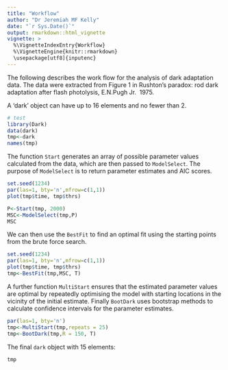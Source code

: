 ```yaml
---
title: "Workflow"
author: "Dr Jeremiah MF Kelly"
date: "`r Sys.Date()`"
output: rmarkdown::html_vignette
vignette: >
  %\VignetteIndexEntry{Workflow}
  %\VignetteEngine{knitr::rmarkdown}
  \usepackage[utf8]{inputenc}
---
```


The following describes the work flow for the analysis of dark adaptation data. The data were extracted from Figure 1 in Rushton's paradox: rod dark adaptation after flash photolysis, E.N.Pugh Jr. \emph{The Journal of Physiology,} 1975. 

A 'dark' object can have up to 16 elements and no fewer than 2. 

```r
# test
library(Dark)
data(dark)
tmp<-dark
names(tmp)
```

The function `Start` generates an array of possible parameter values calculated from the data, which are then passed to `ModelSelect`. The purpose of `ModelSelect` is to return parameter estimates and AIC scores. 


```r
set.seed(1234)
par(las=1, bty='n',mfrow=c(1,1))
plot(tmp$time, tmp$thrs)

P<-Start(tmp, 2000)
MSC<-ModelSelect(tmp,P)
MSC
```

We can then use the `BestFit` to find an optimal fit using the starting points from the brute force search. 

```r
set.seed(1234)
par(las=1, bty='n',mfrow=c(1,1))
plot(tmp$time, tmp$thrs)
tmp<-BestFit(tmp,MSC, T)
```

A further function `MultiStart` ensures that the estimated parameter values are optimal by repeatedly optimising the model with starting locations in the vicinity of the initial estimate. Finally `BootDark` uses bootstrap methods to calculate confidence intervals for the parameter estimates.


```r
par(las=1, bty='n')
tmp<-MultiStart(tmp,repeats = 25)
tmp<-BootDark(tmp,R = 150, T)

```


The final `dark` object with 15 elements:

```r
tmp
```
